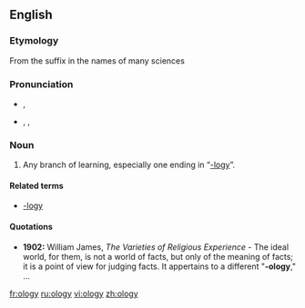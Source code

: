 {{also|-ology}}
==English==

===Etymology===
From the suffix {{term|-ology}} in the names of many sciences

===Pronunciation===
* {{a|RP}} {{IPA|/ˈɒlədʒi/}}, {{SAMPA|/"Ql@dZi/}}
* {{a|US}} {{enPR|äʹləjē}}, {{IPA|/ˈɑlədʒi/}}, {{SAMPA|/"Al@dZi/}}

===Noun===
{{en-noun|olog|ies}}

# {{colloquial}} Any branch of learning, especially one ending in “[[-logy]]”.

====Related terms====
* [[-logy]]

====Quotations====
* '''1902:''' William James, ''The Varieties of Religious Experience'' - The ideal world, for them, is not a world of facts, but only of the meaning of facts; it is a point of view for judging facts.  It appertains to a different "'''-ology'''," ...

[[fr:ology]]
[[ru:ology]]
[[vi:ology]]
[[zh:ology]]